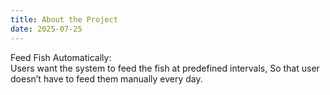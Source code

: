 ```yaml
---
title: About the Project
date: 2025-07-25
---
```


Feed Fish Automatically:
<br className="extra-space" />
Users want the system to feed the fish at predefined intervals, So that user doesn’t have to feed them manually every day.


<br className="extra-space" />

